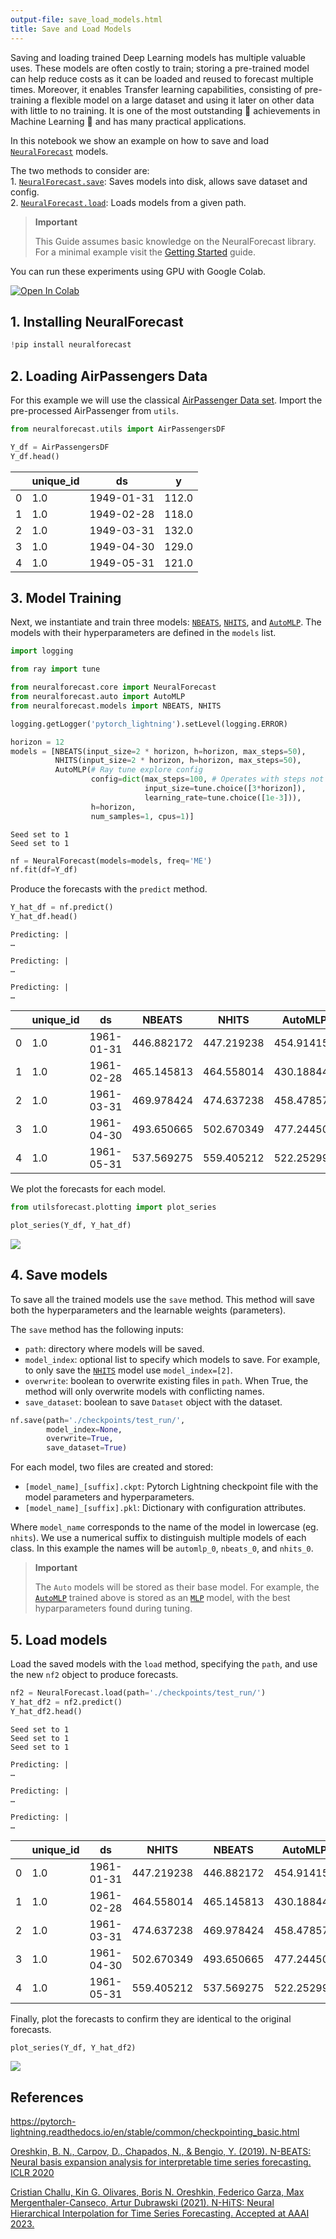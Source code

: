 ```yaml
---
output-file: save_load_models.html
title: Save and Load Models
---
```



Saving and loading trained Deep Learning models has multiple valuable
uses. These models are often costly to train; storing a pre-trained
model can help reduce costs as it can be loaded and reused to forecast
multiple times. Moreover, it enables Transfer learning capabilities,
consisting of pre-training a flexible model on a large dataset and using
it later on other data with little to no training. It is one of the most
outstanding 🚀 achievements in Machine Learning 🧠 and has many
practical applications.

In this notebook we show an example on how to save and load
[`NeuralForecast`](https://nixtlaverse.nixtla.io/neuralforecast/core.html#neuralforecast)
models.

The two methods to consider are:<br/> 1.
[`NeuralForecast.save`](https://nixtlaverse.nixtla.io/neuralforecast/core.html#neuralforecast.save):
Saves models into disk, allows save dataset and config.<br/> 2.
[`NeuralForecast.load`](https://nixtlaverse.nixtla.io/neuralforecast/core.html#neuralforecast.load):
Loads models from a given path.<br/>

> **Important**
>
> This Guide assumes basic knowledge on the NeuralForecast library. For
> a minimal example visit the [Getting
> Started](../getting-started/quickstart.html) guide.

You can run these experiments using GPU with Google Colab.

<a href="https://colab.research.google.com/github/Nixtla/neuralforecast/blob/main/nbs/examples/Save_Load_models.ipynb" target="_parent"><img src="https://colab.research.google.com/assets/colab-badge.svg" alt="Open In Colab"/></a>

## 1. Installing NeuralForecast


```python
!pip install neuralforecast
```

## 2. Loading AirPassengers Data

For this example we will use the classical [AirPassenger Data
set](https://www.kaggle.com/datasets/rakannimer/air-passengers). Import
the pre-processed AirPassenger from `utils`.


```python
from neuralforecast.utils import AirPassengersDF
```


```python
Y_df = AirPassengersDF
Y_df.head()
```

|     | unique_id | ds         | y     |
|-----|-----------|------------|-------|
| 0   | 1.0       | 1949-01-31 | 112.0 |
| 1   | 1.0       | 1949-02-28 | 118.0 |
| 2   | 1.0       | 1949-03-31 | 132.0 |
| 3   | 1.0       | 1949-04-30 | 129.0 |
| 4   | 1.0       | 1949-05-31 | 121.0 |

## 3. Model Training

Next, we instantiate and train three models:
[`NBEATS`](https://nixtlaverse.nixtla.io/neuralforecast/models.nbeats.html#nbeats),
[`NHITS`](https://nixtlaverse.nixtla.io/neuralforecast/models.nhits.html#nhits),
and
[`AutoMLP`](https://nixtlaverse.nixtla.io/neuralforecast/models.html#automlp).
The models with their hyperparameters are defined in the `models` list.


```python
import logging

from ray import tune

from neuralforecast.core import NeuralForecast
from neuralforecast.auto import AutoMLP
from neuralforecast.models import NBEATS, NHITS
```


```python
logging.getLogger('pytorch_lightning').setLevel(logging.ERROR)
```


```python
horizon = 12
models = [NBEATS(input_size=2 * horizon, h=horizon, max_steps=50),
          NHITS(input_size=2 * horizon, h=horizon, max_steps=50),
          AutoMLP(# Ray tune explore config
                  config=dict(max_steps=100, # Operates with steps not epochs
                              input_size=tune.choice([3*horizon]),
                              learning_rate=tune.choice([1e-3])),
                  h=horizon,
                  num_samples=1, cpus=1)]
```

``` text
Seed set to 1
Seed set to 1
```


```python
nf = NeuralForecast(models=models, freq='ME')
nf.fit(df=Y_df)
```

Produce the forecasts with the `predict` method.


```python
Y_hat_df = nf.predict()
Y_hat_df.head()
```

``` text
Predicting: |                                                                                                 …
```

``` text
Predicting: |                                                                                                 …
```

``` text
Predicting: |                                                                                                 …
```

|     | unique_id | ds         | NBEATS     | NHITS      | AutoMLP    |
|-----|-----------|------------|------------|------------|------------|
| 0   | 1.0       | 1961-01-31 | 446.882172 | 447.219238 | 454.914154 |
| 1   | 1.0       | 1961-02-28 | 465.145813 | 464.558014 | 430.188446 |
| 2   | 1.0       | 1961-03-31 | 469.978424 | 474.637238 | 458.478577 |
| 3   | 1.0       | 1961-04-30 | 493.650665 | 502.670349 | 477.244507 |
| 4   | 1.0       | 1961-05-31 | 537.569275 | 559.405212 | 522.252991 |

We plot the forecasts for each model.


```python
from utilsforecast.plotting import plot_series
```


```python
plot_series(Y_df, Y_hat_df)
```

![](/neuralforecast/docs/capabilities/06_save_load_models_files/figure-markdown_strict/cell-11-output-1.png)

## 4. Save models

To save all the trained models use the `save` method. This method will
save both the hyperparameters and the learnable weights (parameters).

The `save` method has the following inputs:

-   `path`: directory where models will be saved.
-   `model_index`: optional list to specify which models to save. For
    example, to only save the
    [`NHITS`](https://nixtlaverse.nixtla.io/neuralforecast/models.nhits.html#nhits)
    model use `model_index=[2]`.
-   `overwrite`: boolean to overwrite existing files in `path`. When
    True, the method will only overwrite models with conflicting names.
-   `save_dataset`: boolean to save `Dataset` object with the dataset.


```python
nf.save(path='./checkpoints/test_run/',
        model_index=None, 
        overwrite=True,
        save_dataset=True)
```

For each model, two files are created and stored:

-   `[model_name]_[suffix].ckpt`: Pytorch Lightning checkpoint file with
    the model parameters and hyperparameters.
-   `[model_name]_[suffix].pkl`: Dictionary with configuration
    attributes.

Where `model_name` corresponds to the name of the model in lowercase
(eg. `nhits`). We use a numerical suffix to distinguish multiple models
of each class. In this example the names will be `automlp_0`,
`nbeats_0`, and `nhits_0`.

> **Important**
>
> The `Auto` models will be stored as their base model. For example, the
> [`AutoMLP`](https://nixtlaverse.nixtla.io/neuralforecast/models.html#automlp)
> trained above is stored as an
> [`MLP`](https://nixtlaverse.nixtla.io/neuralforecast/models.mlp.html#mlp)
> model, with the best hyparparameters found during tuning.

## 5. Load models

Load the saved models with the `load` method, specifying the `path`, and
use the new `nf2` object to produce forecasts.


```python
nf2 = NeuralForecast.load(path='./checkpoints/test_run/')
Y_hat_df2 = nf2.predict()
Y_hat_df2.head()
```

``` text
Seed set to 1
Seed set to 1
Seed set to 1
```

``` text
Predicting: |                                                                                                 …
```

``` text
Predicting: |                                                                                                 …
```

``` text
Predicting: |                                                                                                 …
```

|     | unique_id | ds         | NHITS      | NBEATS     | AutoMLP    |
|-----|-----------|------------|------------|------------|------------|
| 0   | 1.0       | 1961-01-31 | 447.219238 | 446.882172 | 454.914154 |
| 1   | 1.0       | 1961-02-28 | 464.558014 | 465.145813 | 430.188446 |
| 2   | 1.0       | 1961-03-31 | 474.637238 | 469.978424 | 458.478577 |
| 3   | 1.0       | 1961-04-30 | 502.670349 | 493.650665 | 477.244507 |
| 4   | 1.0       | 1961-05-31 | 559.405212 | 537.569275 | 522.252991 |

Finally, plot the forecasts to confirm they are identical to the
original forecasts.


```python
plot_series(Y_df, Y_hat_df2)
```

![](/neuralforecast/docs/capabilities/06_save_load_models_files/figure-markdown_strict/cell-14-output-1.png)

## References

https://pytorch-lightning.readthedocs.io/en/stable/common/checkpointing_basic.html

[Oreshkin, B. N., Carpov, D., Chapados, N., & Bengio, Y. (2019).
N-BEATS: Neural basis expansion analysis for interpretable time series
forecasting. ICLR 2020](https://arxiv.org/abs/1905.10437)

[Cristian Challu, Kin G. Olivares, Boris N. Oreshkin, Federico Garza,
Max Mergenthaler-Canseco, Artur Dubrawski (2021). N-HiTS: Neural
Hierarchical Interpolation for Time Series Forecasting. Accepted at AAAI
2023.](https://arxiv.org/abs/2201.12886)

